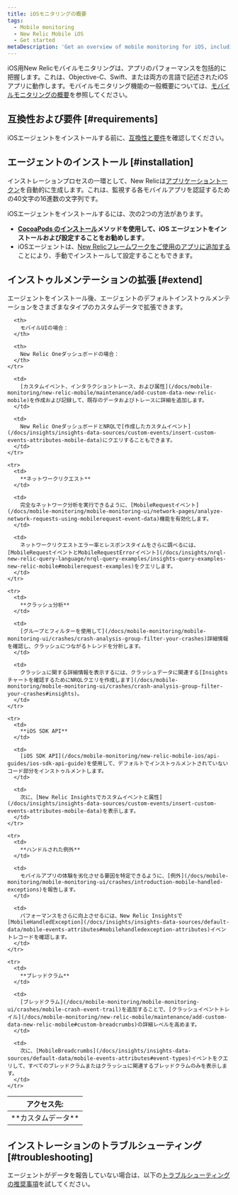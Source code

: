```yaml
---
title: iOSモニタリングの概要
tags:
  - Mobile monitoring
  - New Relic Mobile iOS
  - Get started
metaDescription: 'Get an overview of mobile monitoring for iOS, including installation, compatibility, and troubleshooting information.'
---
```


iOS用New Relicモバイルモニタリングは、アプリのパフォーマンスを包括的に把握します。これは、Objective-C、Swift、または両方の言語で記述されたiOSアプリに動作します。モバイルモニタリング機能の一般概要については、[モバイルモニタリングの概要](/docs/mobile-monitoring/new-relic-mobile/getting-started/introduction-new-relic-mobile)を参照してください。

## 互換性および要件 [#requirements]

iOSエージェントをインストールする前に、[互換性と要件](/docs/mobile-monitoring/new-relic-mobile-ios/get-started/new-relic-ios-compatibility-requirements)を確認してください。

## エージェントのインストール [#installation]

インストレーションプロセスの一環として、New Relicは[アプリケーショントークン](/docs/mobile-monitoring/new-relic-mobile/maintenance/viewing-your-application-token)を自動的に生成します。これは、監視する各モバイルアプリを認証するための40文字の16進数の文字列です。

iOSエージェントをインストールするには、次の2つの方法があります。

* **[CocoaPods のインストール](/docs/mobile-monitoring/new-relic-mobile-ios/install-configure/cocoapods-installation-configuration)メソッドを使用して、iOS エージェントをインストールおよび設定することをお勧めします**。
* iOSエージェントは、[New Relicフレームワークをご使用のアプリに追加する](/docs/mobile-monitoring/new-relic-mobile-ios/get-started/ios-installation-configuration)ことにより、手動でインストールして設定することもできます。

## インストゥルメンテーションの拡張 [#extend]

エージェントをインストール後、エージェントのデフォルトインストゥルメンテーションをさまざまなタイプのカスタムデータで拡張できます。

<table>
  <thead>
    <tr>
      <th style={{ width: "125px" }}>
        アクセス先:
      </th>

      <th>
        モバイルUIの場合：
      </th>

      <th>
        New Relic Oneダッシュボードの場合：
      </th>
    </tr>
  </thead>

  <tbody>
    <tr>
      <td>
        **カスタムデータ**
      </td>

      <td>
        [カスタムイベント、インタラクショントレース、および属性](/docs/mobile-monitoring/new-relic-mobile/maintenance/add-custom-data-new-relic-mobile)を作成および記録して、既存のデータおよびトレースに詳細を追加します。
      </td>

      <td>
        New Relic OneダッシュボードとNRQLで[作成したカスタムイベント](/docs/insights/insights-data-sources/custom-events/insert-custom-events-attributes-mobile-data)にクエリすることもできます。
      </td>
    </tr>

    <tr>
      <td>
        **ネットワークリクエスト**
      </td>

      <td>
        完全なネットワーク分析を実行できるように、[MobileRequestイベント](/docs/mobile-monitoring/mobile-monitoring-ui/network-pages/analyze-network-requests-using-mobilerequest-event-data)機能を有効化します。
      </td>

      <td>
        ネットワークリクエストエラー率とレスポンスタイムをさらに調べるには、[MobileRequestイベントとMobileRequestErrorイベント](/docs/insights/nrql-new-relic-query-language/nrql-query-examples/insights-query-examples-new-relic-mobile#mobilerequest-examples)をクエリします。
      </td>
    </tr>

    <tr>
      <td>
        **クラッシュ分析**
      </td>

      <td>
        [グループとフィルターを使用して](/docs/mobile-monitoring/mobile-monitoring-ui/crashes/crash-analysis-group-filter-your-crashes)詳細情報を確認し、クラッシュにつながるトレンドを分析します。
      </td>

      <td>
        クラッシュに関する詳細情報を表示するには、クラッシュデータに関連する[Insightsチャートを確認するためにNRQLクエリを作成します](/docs/mobile-monitoring/mobile-monitoring-ui/crashes/crash-analysis-group-filter-your-crashes#insights)。
      </td>
    </tr>

    <tr>
      <td>
        **iOS SDK API**
      </td>

      <td>
        [iOS SDK API](/docs/mobile-monitoring/new-relic-mobile-ios/api-guides/ios-sdk-api-guide)を使用して、デフォルトでインストゥルメントされていないコード部分をインストゥルメントします。
      </td>

      <td>
        次に、[New Relic Insightsでカスタムイベントと属性](/docs/insights/insights-data-sources/custom-events/insert-custom-events-attributes-mobile-data)を表示します。
      </td>
    </tr>

    <tr>
      <td>
        **ハンドルされた例外**
      </td>

      <td>
        モバイルアプリの体験を劣化させる要因を特定できるように、[例外](/docs/mobile-monitoring/mobile-monitoring-ui/crashes/introduction-mobile-handled-exceptions)を報告します。
      </td>

      <td>
        パフォーマンスをさらに向上させるには、New Relic Insightsで [MobileHandledException](/docs/insights/insights-data-sources/default-data/mobile-events-attributes#mobilehandledexception-attributes)イベントレコードを確認します。
      </td>
    </tr>

    <tr>
      <td>
        **ブレッドクラム**
      </td>

      <td>
        [ブレッドクラム](/docs/mobile-monitoring/mobile-monitoring-ui/crashes/mobile-crash-event-trail)を追加することで、[クラッシュイベントトレイル](/docs/mobile-monitoring/new-relic-mobile/maintenance/add-custom-data-new-relic-mobile#custom-breadcrumbs)の詳細レベルを高めます。
      </td>

      <td>
        次に、[MobileBreadcrumbs](/docs/insights/insights-data-sources/default-data/mobile-events-attributes#event-types)イベントをクエリして、すべてのブレッドクラムまたはクラッシュに関連するブレッドクラムのみを表示します。
      </td>
    </tr>
  </tbody>
</table>

## インストレーションのトラブルシューティング [#troubleshooting]

エージェントがデータを報告していない場合は、以下の[トラブルシューティングの推奨事項](/docs/mobile-monitoring/new-relic-mobile-ios/troubleshoot/no-data-appears-ios)を試してください。